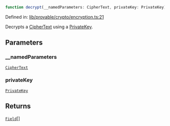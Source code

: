 ```ts
function decrypt(__namedParameters: CipherText, privateKey: PrivateKey): Field[]
```

Defined in: [lib/provable/crypto/encryption.ts:21](https://github.com/o1-labs/o1js/blob/46b9772d07785397c4bd76a102bc9f6730d321bb/src/lib/provable/crypto/encryption.ts#L21)

Decrypts a [CipherText](../type-aliases/CipherText.mdx) using a [PrivateKey](../../../classes/PrivateKey.mdx).

## Parameters

### \_\_namedParameters

[`CipherText`](../type-aliases/CipherText.mdx)

### privateKey

[`PrivateKey`](../../../classes/PrivateKey.mdx)

## Returns

[`Field`](../../../classes/Field.mdx)[]

